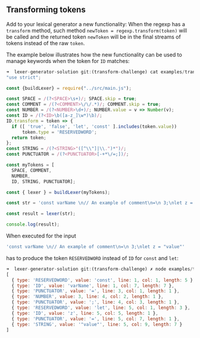 ## Transforming tokens

Add to your lexical generator a new functionality: When the regexp has a `transform` method, such method `newToken = regexp.transform(token)` will be called and the returned token `newToken` will be in the final streams of tokens instead of the raw `token`.

The example below illustrates how the new functionality can be used to manage keywords when the token for `ID` matches:

```js showLineNumbers {10-14,25} filename="examples/transform-challenge.js"
➜  lexer-generator-solution git:(transform-challenge) cat examples/transform-challenge.js 
"use strict";

const {buildLexer} = require("../src/main.js");

const SPACE = /(?<SPACE>\s+)/; SPACE.skip = true;
const COMMENT = /(?<COMMENT>\/\/.*)/; COMMENT.skip = true;
const NUMBER = /(?<NUMBER>\d+)/; NUMBER.value = v => Number(v);
const ID = /(?<ID>\b([a-z_]\w*)\b)/;
ID.transform = token => {
  if ([ 'true', 'false', 'let', 'const' ].includes(token.value))
      token.type = 'RESERVEDWORD';
  return token;
};
const STRING = /(?<STRING>"([^\\"]|\\.")*")/;
const PUNCTUATOR = /(?<PUNCTUATOR>[-+*\/=;])/;

const myTokens = [
  SPACE, COMMENT, 
  NUMBER, 
  ID, STRING, PUNCTUATOR];

const { lexer } = buildLexer(myTokens);

const str = 'const varName \n// An example of comment\n=\n 3;\nlet z = "value"';

const result = lexer(str);

console.log(result);
```

When executed for the input 

```js /let/ /const/
'const varName \n// An example of comment\n=\n 3;\nlet z = "value"'
```

has to produce the token `RESERVEDWORD` instead of `ID` for `const` and `let`: 

```js showLineNumbers {3,8} filename="examples/transform-challenge.js"
➜  lexer-generator-solution git:(transform-challenge) ✗ node examples/transform-challenge.js
[
  { type: 'RESERVEDWORD', value: 'const', line: 1, col: 1, length: 5 },
  { type: 'ID', value: 'varName', line: 1, col: 7, length: 7 },
  { type: 'PUNCTUATOR', value: '=', line: 3, col: 1, length: 1 },
  { type: 'NUMBER', value: 3, line: 4, col: 2, length: 1 },
  { type: 'PUNCTUATOR', value: ';', line: 4, col: 3, length: 1 },
  { type: 'RESERVEDWORD', value: 'let', line: 5, col: 1, length: 3 },
  { type: 'ID', value: 'z', line: 5, col: 5, length: 1 },
  { type: 'PUNCTUATOR', value: '=', line: 5, col: 7, length: 1 },
  { type: 'STRING', value: '"value"', line: 5, col: 9, length: 7 }
]
```
